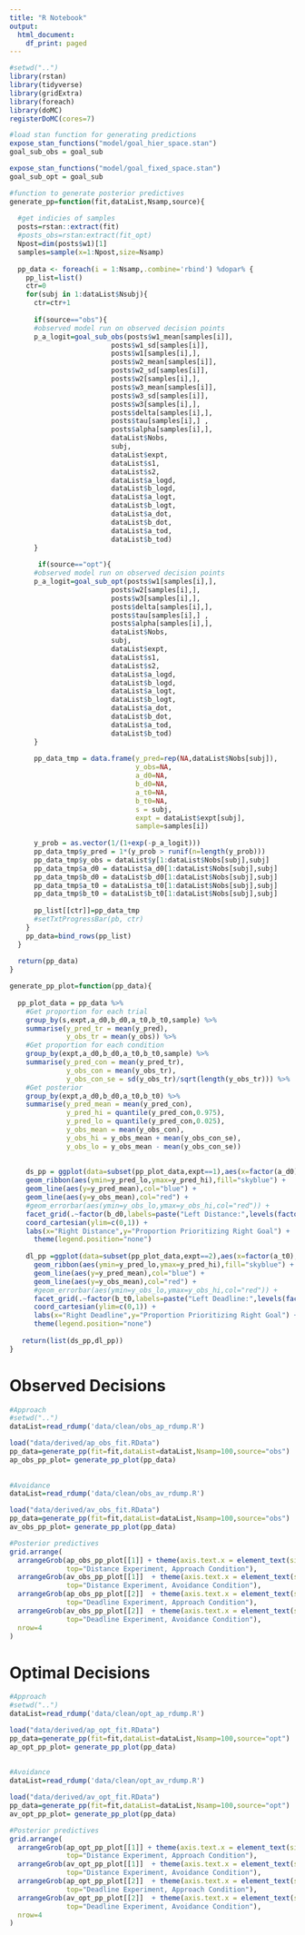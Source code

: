 ```yaml
---
title: "R Notebook"
output:
  html_document:
    df_print: paged
---
```



```r
#setwd("..")
library(rstan)
library(tidyverse)
library(gridExtra)
library(foreach)
library(doMC)
registerDoMC(cores=7)

#load stan function for generating predictions
expose_stan_functions("model/goal_hier_space.stan")
goal_sub_obs = goal_sub

expose_stan_functions("model/goal_fixed_space.stan")
goal_sub_opt = goal_sub

#function to generate posterior predictives
generate_pp=function(fit,dataList,Nsamp,source){
  
  #get indicies of samples
  posts=rstan::extract(fit)
  #posts_obs=rstan:extract(fit_opt)
  Npost=dim(posts$w1)[1]
  samples=sample(x=1:Npost,size=Nsamp)
  
  pp_data <- foreach(i = 1:Nsamp,.combine='rbind') %dopar% {
    pp_list=list()
    ctr=0
    for(subj in 1:dataList$Nsubj){
      ctr=ctr+1
      
      if(source=="obs"){
      #observed model run on observed decision points
      p_a_logit=goal_sub_obs(posts$w1_mean[samples[i]],
                         posts$w1_sd[samples[i]],
                         posts$w1[samples[i],], 
                         posts$w2_mean[samples[i]],
                         posts$w2_sd[samples[i]],
                         posts$w2[samples[i],], 
                         posts$w3_mean[samples[i]],
                         posts$w3_sd[samples[i]],
                         posts$w3[samples[i],], 
                         posts$delta[samples[i],],
                         posts$tau[samples[i],] , 
                         posts$alpha[samples[i],],
                         dataList$Nobs,
                         subj,
                         dataList$expt,
                         dataList$s1,
                         dataList$s2,
                         dataList$a_logd,
                         dataList$b_logd,
                         dataList$a_logt,
                         dataList$b_logt,
                         dataList$a_dot,
                         dataList$b_dot,
                         dataList$a_tod,
                         dataList$b_tod)
      }
      
       if(source=="opt"){
      #observed model run on observed decision points
      p_a_logit=goal_sub_opt(posts$w1[samples[i],], 
                         posts$w2[samples[i],], 
                         posts$w3[samples[i],], 
                         posts$delta[samples[i],],
                         posts$tau[samples[i],] , 
                         posts$alpha[samples[i],],
                         dataList$Nobs,
                         subj,
                         dataList$expt,
                         dataList$s1,
                         dataList$s2,
                         dataList$a_logd,
                         dataList$b_logd,
                         dataList$a_logt,
                         dataList$b_logt,
                         dataList$a_dot,
                         dataList$b_dot,
                         dataList$a_tod,
                         dataList$b_tod)
      }
      
      pp_data_tmp = data.frame(y_pred=rep(NA,dataList$Nobs[subj]),
                               y_obs=NA,
                               a_d0=NA,
                               b_d0=NA,
                               a_t0=NA,
                               b_t0=NA,
                               s = subj,
                               expt = dataList$expt[subj],
                               sample=samples[i])
      
      y_prob = as.vector(1/(1+exp(-p_a_logit)))
      pp_data_tmp$y_pred = 1*(y_prob > runif(n=length(y_prob)))
      pp_data_tmp$y_obs = dataList$y[1:dataList$Nobs[subj],subj]
      pp_data_tmp$a_d0 = dataList$a_d0[1:dataList$Nobs[subj],subj]
      pp_data_tmp$b_d0 = dataList$b_d0[1:dataList$Nobs[subj],subj]
      pp_data_tmp$a_t0 = dataList$a_t0[1:dataList$Nobs[subj],subj]
      pp_data_tmp$b_t0 = dataList$b_t0[1:dataList$Nobs[subj],subj]
      
      pp_list[[ctr]]=pp_data_tmp
      #setTxtProgressBar(pb, ctr)
    }
    pp_data=bind_rows(pp_list)
  }
  
  return(pp_data)
}

generate_pp_plot=function(pp_data){
  
  pp_plot_data = pp_data %>%
    #Get proportion for each trial
    group_by(s,expt,a_d0,b_d0,a_t0,b_t0,sample) %>%
    summarise(y_pred_tr = mean(y_pred),
              y_obs_tr = mean(y_obs)) %>%
    #Get proportion for each condition
    group_by(expt,a_d0,b_d0,a_t0,b_t0,sample) %>%
    summarise(y_pred_con = mean(y_pred_tr),
              y_obs_con = mean(y_obs_tr),
              y_obs_con_se = sd(y_obs_tr)/sqrt(length(y_obs_tr))) %>% 
    #Get posterior
    group_by(expt,a_d0,b_d0,a_t0,b_t0) %>%
    summarise(y_pred_mean = mean(y_pred_con),
              y_pred_hi = quantile(y_pred_con,0.975),
              y_pred_lo = quantile(y_pred_con,0.025),
              y_obs_mean = mean(y_obs_con),
              y_obs_hi = y_obs_mean + mean(y_obs_con_se),
              y_obs_lo = y_obs_mean - mean(y_obs_con_se))
  
   
    ds_pp = ggplot(data=subset(pp_plot_data,expt==1),aes(x=factor(a_d0),group=1)) +
    geom_ribbon(aes(ymin=y_pred_lo,ymax=y_pred_hi),fill="skyblue") +
    geom_line(aes(y=y_pred_mean),col="blue") +
    geom_line(aes(y=y_obs_mean),col="red") +
    #geom_errorbar(aes(ymin=y_obs_lo,ymax=y_obs_hi,col="red")) +
    facet_grid(.~factor(b_d0,labels=paste("Left Distance:",levels(factor(b_d0))))) + 
    coord_cartesian(ylim=c(0,1)) +
    labs(x="Right Distance",y="Proportion Prioritizing Right Goal") +
      theme(legend.position="none")
    
    dl_pp =ggplot(data=subset(pp_plot_data,expt==2),aes(x=factor(a_t0),group=1)) +
      geom_ribbon(aes(ymin=y_pred_lo,ymax=y_pred_hi),fill="skyblue") +
      geom_line(aes(y=y_pred_mean),col="blue") +
      geom_line(aes(y=y_obs_mean),col="red") +
      #geom_errorbar(aes(ymin=y_obs_lo,ymax=y_obs_hi,col="red")) +
      facet_grid(.~factor(b_t0,labels=paste("Left Deadline:",levels(factor(b_t0))))) + 
      coord_cartesian(ylim=c(0,1)) +
      labs(x="Right Deadline",y="Proportion Prioritizing Right Goal") +
      theme(legend.position="none")
  
   return(list(ds_pp,dl_pp))
}
```


# Observed Decisions

```r
#Approach
#setwd("..")
dataList=read_rdump('data/clean/obs_ap_rdump.R')

load("data/derived/ap_obs_fit.RData")
pp_data=generate_pp(fit=fit,dataList=dataList,Nsamp=100,source="obs")
ap_obs_pp_plot= generate_pp_plot(pp_data)
  
  
#Avoidance
dataList=read_rdump('data/clean/obs_av_rdump.R')

load("data/derived/av_obs_fit.RData")
pp_data=generate_pp(fit=fit,dataList=dataList,Nsamp=100,source="obs")
av_obs_pp_plot= generate_pp_plot(pp_data)

#Posterior predictives
grid.arrange(
  arrangeGrob(ap_obs_pp_plot[[1]] + theme(axis.text.x = element_text(size=6)) ,
              top="Distance Experiment, Approach Condition"),
  arrangeGrob(av_obs_pp_plot[[1]]  + theme(axis.text.x = element_text(size=6)) ,
              top="Distance Experiment, Avoidance Condition"),
  arrangeGrob(ap_obs_pp_plot[[2]]  + theme(axis.text.x = element_text(size=6)) ,
              top="Deadline Experiment, Approach Condition"),
  arrangeGrob(av_obs_pp_plot[[2]]  + theme(axis.text.x = element_text(size=6)) ,
              top="Deadline Experiment, Avoidance Condition"),
  nrow=4
)
```

# Optimal Decisions

```r

#Approach
#setwd("..")
dataList=read_rdump('data/clean/opt_ap_rdump.R')

load("data/derived/ap_opt_fit.RData")
pp_data=generate_pp(fit=fit,dataList=dataList,Nsamp=100,source="opt")
ap_opt_pp_plot= generate_pp_plot(pp_data)
  
  
#Avoidance
dataList=read_rdump('data/clean/opt_av_rdump.R')

load("data/derived/av_opt_fit.RData")
pp_data=generate_pp(fit=fit,dataList=dataList,Nsamp=100,source="opt")
av_opt_pp_plot= generate_pp_plot(pp_data)

#Posterior predictives
grid.arrange(
  arrangeGrob(ap_opt_pp_plot[[1]] + theme(axis.text.x = element_text(size=6)) ,
              top="Distance Experiment, Approach Condition"),
  arrangeGrob(av_opt_pp_plot[[1]]  + theme(axis.text.x = element_text(size=6)) ,
              top="Distance Experiment, Avoidance Condition"),
  arrangeGrob(ap_opt_pp_plot[[2]]  + theme(axis.text.x = element_text(size=6)) ,
              top="Deadline Experiment, Approach Condition"),
  arrangeGrob(av_opt_pp_plot[[2]]  + theme(axis.text.x = element_text(size=6)) ,
              top="Deadline Experiment, Avoidance Condition"),
  nrow=4
)
```
